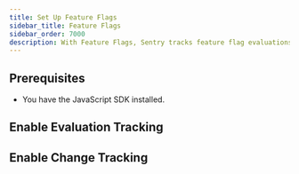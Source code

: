 ```yaml
---
title: Set Up Feature Flags
sidebar_title: Feature Flags
sidebar_order: 7000
description: With Feature Flags, Sentry tracks feature flag evaluations in your application, keeps an audit log of feature flag changes, and reports any suspicious updates that may have caused an error.
---
```


<PlatformContent includePath="feature-flags/prerelease-alert" />

## Prerequisites

- You have the <PlatformLink to="/">JavaScript SDK installed</PlatformLink>.

## Enable Evaluation Tracking

<PlatformContent includePath="feature-flags/evaluation-tracking-index" />

## Enable Change Tracking

<PlatformContent includePath="feature-flags/change-tracking-index" />
